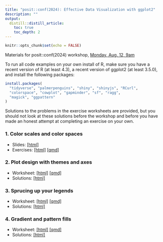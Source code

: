 ```yaml
---
title: "posit::conf(2024): Effective Data Visualization with ggplot2"
description: ""
output:
  distill::distill_article:
    toc: true
    toc_depth: 2
---
```


```r
knitr::opts_chunk$set(echo = FALSE)
```

Materials for posit::conf(2024) workshop, [Monday, Aug. 12, 9am](https://reg.conf.posit.co/flow/posit/positconf24/publiccatalog/page/publiccatalog/session/1707334048207001SOYr)

To run all code examples on your own install of R, make sure you have a recent version of R (at least 4.3), a recent version of ggplot2 (at least 3.5.0), and install the following packages:

```r
install.packages(
  "tidyverse", "palmerpenguins", "shiny", "shinyjs", "RCurl",
  "colorspace", "cowplot", "gapminder", "sf", "ragg",
  "magick", "ggpattern"
)
```

Solutions to the problems in the exercise worksheets are provided, but you should not look at these solutions before the workshop and before you have made an honest attempt at completing an exercise on your own.

### 1. Color scales and color spaces

- Slides: [[html]](positconf2024-slides-colors.html)
- Exercises: [[html]](positconf2024-colors.html) [[qmd]](positconf2024-colors.qmd)


### 2. Plot design with themes and axes

- Worksheet: [[html]](positconf2024-themes.html) [[qmd]](positconf2024-themes.qmd)
- Solutions: [[html]](positconf2024-themes-solutions.html)

### 3. Sprucing up your legends

- Worksheet: [[html]](positconf2024-legends.html) [[qmd]](positconf2024-legends.qmd)
- Solutions: [[html]](positconf2024-legends-solutions.html) 

### 4. Gradient and pattern fills

- Worksheet: [[html]](positconf2024-pattern-fill.html) [[qmd]](positconf2024-pattern-fill.qmd)
- Solutions: [[html]](positconf2024-pattern-fill-solutions.html) 
